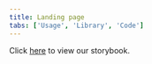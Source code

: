 ```yaml
---
title: Landing page
tabs: ['Usage', 'Library', 'Code']
---
```


Click <a href="https://pages.github.ibm.com/cloud-integration-design/ide-components/?path=/story/ide-home-experience--with-core-configuration" 
target="_blank">here</a> to view our storybook.

